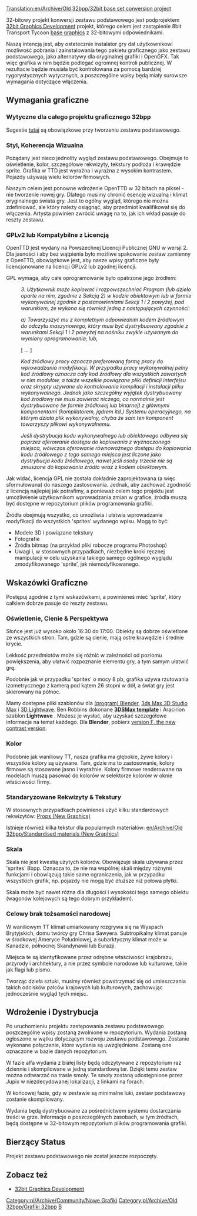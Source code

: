 [[Translation:en/Archive/Old 32bpp/32bit base set conversion project]]


32-bitowy projekt konwersji zestawu podstawowego jest podprojektem [[pl/Archive/Old 32bpp/Rozwój Grafiki 32bpp|32bit Graphics Development]] projekt, którego celem jest zastąpienie 8bit Transport Tycoon [[pl/Archive/Community/Bazowe grafiki|base graphics]] z 32-bitowymi odpowiednikami.

Naszą intencją jest, aby ostatecznie instalator gry dał użytkownikowi możliwość pobrania i zainstalowania tego pakietu graficznego jako zestawu podstawowego, jako alternatywy dla oryginalnej grafiki i OpenGFX. Tak więc grafika w nim będzie podlegać ogromnej kontroli publicznej. W rezultacie będzie musiała być kontrolowana za pomocą bardziej rygorystycznych wytycznych, a poszczególne wpisy będą miały surowsze wymagania dotyczące włączenia.

<!-- What follows is a "bastard child" of my whitepaper and planetmaker's "about 32bpp" -->
<!-- spolszczenie: Poniżej znajduje się „drani” mojej białej księgi i „o 32bpp” planetmaker's -->
==Wymagania graficzne==

===Wytyczne dla całego projektu graficznego 32bpp===

Sugestie [[en/Archive/Old 32bpp/Suggestions for 32bit Graphics Developers|tutaj]] są obowiązkowe przy tworzeniu zestawu podstawowego.

===Styl, Koherencja Wizualna===

Pożądany jest nieco jednolity wygląd zestawu podstawowego. Obejmuje to oświetlenie, kolor, szczegółowe rekwizyty, tekstury podłoża i krawędzie sprite. Grafika w TTD jest wyraźna i wyraźna z wysokim kontrastem. Pojazdy używają wielu kolorów firmowych.

Naszym celem jest ponowne wdrożenie OpenTTD w 32 bitach na piksel - nie tworzenie nowej gry. Dlatego musimy chronić esencję wizualną i klimat oryginalnego świata gry. Jest to ogólny wygląd, którego nie można zdefiniować, ale który należy osiągnąć, aby przedmiot kwalifikował się do włączenia. Artysta powinien zwrócić uwagę na to, jak ich wkład pasuje do reszty zestawu.

===GPLv2 lub Kompatybilne z Licencją===

OpenTTD jest wydany na Powszechnej Licencji Publicznej GNU w wersji 2. Dla jasności i aby bez wątpienia było możliwe spakowanie
zestaw zamienny z OpenTTD, obowiązkowe jest, aby nasze wpisy graficzne były licencjonowane na licencji GPLv2 lub zgodnej licencji.

GPL wymaga, aby całe oprogramowanie było opatrzone jego źródłem:

:''3. Użytkownik może kopiować i rozpowszechniać Program (lub dzieło oparte na nim, zgodnie z Sekcją 2) w kodzie obiektowym lub w formie wykonywalnej zgodnie z postanowieniami Sekcji 1 i 2 powyżej, pod warunkiem, że wykona się również jedną z następujących czynności:''

:''a) Towarzyszyć mu z kompletnym odpowiednim kodem źródłowym do odczytu maszynowego, który musi być dystrybuowany zgodnie z warunkami Sekcji 1 i 2 powyżej na nośniku zwykle używanym do wymiany oprogramowania; lub,''

:[ ... ]

:''Kod źródłowy pracy oznacza preferowaną formę pracy do wprowadzania modyfikacji. W przypadku pracy wykonywalnej pełny kod źródłowy oznacza cały kod źródłowy dla wszystkich zawartych w nim modułów, a także wszelkie powiązane pliki definicji interfejsu oraz skrypty używane do kontrolowania kompilacji i instalacji pliku wykonywalnego. Jednak jako szczególny wyjątek dystrybuowany kod źródłowy nie musi zawierać niczego, co normalnie jest dystrybuowane (w formie źródłowej lub binarnej) z głównymi komponentami (kompilatorem, jądrem itd.) Systemu operacyjnego, na którym działa plik wykonywalny, chyba że sam ten komponent towarzyszy plikowi wykonywalnemu.''

:''Jeśli dystrybucja kodu wykonywalnego lub obiektowego odbywa się poprzez oferowanie dostępu do kopiowania z wyznaczonego miejsca, wówczas oferowanie równoważnego dostępu do kopiowania kodu źródłowego z tego samego miejsca jest liczone jako dystrybucja kodu źródłowego, nawet jeśli osoby trzecie nie są zmuszone do kopiowania źródło wraz z kodem obiektowym.''

Jak widać, licencja GPL nie została dokładnie zaprojektowana (a więc sformułowana) do naszego zastosowania. Jednak, aby zachować zgodność z licencją najlepiej jak potrafimy, a ponieważ celem tego projektu jest umożliwienie użytkownikom wprowadzania zmian w grafice, źródła muszą być dostępne w repozytorium plików programowania grafiki.

Źródła obejmują wszystko, co umożliwia i ułatwia wprowadzanie modyfikacji do wszystkich 'sprites' wydanego wpisu. Mogą to być:
* Modele 3D i powiązane tekstury
* Fotografie
* Źródła bitmap (na przykład pliki robocze programu Photoshop)
* Uwagi i, w stosownych przypadkach, niezbędne kroki ręcznej manipulacji w celu uzyskania takiego samego ogólnego wyglądu zmodyfikowanego 'sprite', jak niemodyfikowanego.

==Wskazówki Graficzne==

Postępuj zgodnie z tymi wskazówkami, a powinieneś mieć 'sprite', który całkiem dobrze pasuje do reszty zestawu.

===Oświetlenie, Cienie & Perspektywa===

Słońce jest już wysoko około 16:30 do 17:00. Obiekty są dobrze oświetlone ze wszystkich stron. Tam, gdzie są cienie, mają ostre krawędzie i średnie krycie.

Lekkość przedmiotów może się różnić w zależności od poziomu powiększenia, aby ułatwić rozpoznanie elementu gry, a tym samym ułatwić grę.

Podobnie jak w przypadku 'sprites' o mocy 8 pb, grafika używa rzutowania izometrycznego z kamerą pod kątem 26 stopni w dół, a świat gry jest skierowany na północ.

Mamy dostępne pliki szablonów dla [https://www.wikipedia.org/wiki/pl:Blender (program) Blender], [https://www.wikipedia.org/wiki/pl:Autodesk 3ds Max 3D Studio Max] i [https://www.wikipedia.org/wiki/pl:LightWave 3D Lightwave]. Ben Robbins dokonane [http://www.tt-forums.net/download/file.php?id=91802 '''3DSMax template'''] i Aracirion szablon '''Lightwave''' . Możesz je wysłać, aby uzyskać szczegółowe informacje na temat każdego. Dla '''Blender''', pobierz [http://www.tt-forums.net/download/file.php?id=53231 version F, the new contrast version].

===Kolor===

Podobnie jak waniliowy TT, nasza grafika ma głębokie, żywe kolory i wszystkie kolory są używane. Tam, gdzie ma to zastosowanie, kolory firmowe są stosowane jasno i wyraźnie. Kolory firmowe renderowane na modelach muszą pasować do kolorów w selektorze kolorów w oknie właściwości firmy.

===Standaryzowane Rekwizyty & Tekstury===

W stosownych przypadkach powinieneś użyć kilku standardowych rekwizytów: [[pl/Archive/Old 32bpp/Rekwizyty (Nowe Grafik)|Props (New Graphics)]]

Istnieje również kilka tekstur dla popularnych materiałów: [[en/Archive/Old 32bpp/Standardised materials (New Graphics)]]

===Skala===

Skala nie jest kwestią użytych kolorów. Obowiązuje skala używana przez 'sprites' 8bpp. Oznacza to, że nie ma wspólnej skali między różnymi funkcjami i obowiązują takie same ograniczenia, jak w przypadku wszystkich grafik, np. pojazdy nie mogą być dłuższe niż połowa płytki.

Skala może być nawet różna dla długości i wysokości tego samego obiektu (wagonów kolejowych są tego dobrym przykładem).

===Celowy brak tożsamości narodowej===

W waniliowym TT klimat umiarkowany rozgrywa się na Wyspach Brytyjskich, domu twórcy gry Chrisa Sawyera. Subtropikalny klimat panuje w środkowej Ameryce Południowej, a subarktyczny klimat może w Kanadzie, północnej Skandynawii lub Eurazji.

Miejsca te są identyfikowane przez odrębne właściwości krajobrazu, przyrody i architektury, a nie przez symbole narodowe lub kulturowe, takie jak flagi lub pismo.

Tworząc dzieła sztuki, musimy również powstrzymać się od umieszczania takich odcisków palców krajowych lub kulturowych, zachowując jednocześnie wygląd tych miejsc.

==Wdrożenie i Dystrybucja==

Po uruchomieniu projektu zastępowania zestawu podstawowego poszczególne wpisy zostaną zwolnione w repozytorium. Wydania zostaną ogłoszone w wątku dotyczącym rozwoju zestawu podstawowego. Zostanie wykonane połączenie, które wydania są uwzględnione. Zostaną one oznaczone w bazie danych repozytorium.

W fazie alfa wydania z białej listy będą odczytywane z repozytorium raz dziennie i skompilowane w jedną standardową tar. Dzięki temu zestaw można odtwarzać na trasie smoły. Te smoły zostaną udostępnione przez Jupix w niezdecydowanej lokalizacji, z linkami na forach.

W końcowej fazie, gdy w zestawie są minimalne luki, zestaw podstawowy zostanie skompilowany.

Wydania będą dystrybuowane za pośrednictwem systemu dostarczania treści w grze. Informacje o poszczególnych zasobach, w tym źródłach, będą dostępne w 32-bitowym repozytorium plików programowania grafiki.

==Bierzący Status==

Projekt zestawu podstawowego nie został jeszcze rozpoczęty.

==Zobacz też==

* [[pl/Archive/Old 32bpp/Rozwój Grafiki 32bpp|32bit Graphics Development]]

<!--{{Navbox Graphics Development}}-->{{pl/Archive/Old 32bpp/Navbox Programowanie grafik}}

<!--[[Category:New Graphics]][[category:32bpp Graphics]][[Category:32bpp Graphics Developer resources|B]]-->[[Category:pl/Archive/Community/Nowe Grafiki]][[Category:pl/Archive/Old 32bpp/Grafiki 32bpp]][[Category:pl/Archive/Old 32bpp/Zasoby Twórców Grafik 32bpp|B]]